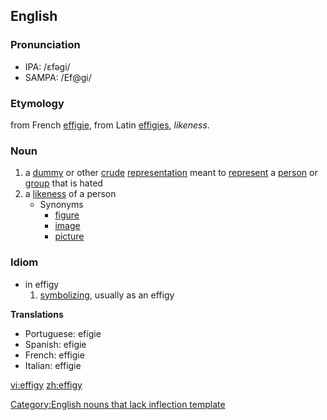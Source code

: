 ==English==
===Pronunciation===
*IPA: /ɛfəgi/
*SAMPA: /Ef@gi/

===Etymology===
from French [[effigie]], from Latin [[effigies]], ''likeness''.
===Noun===
# a [[dummy]] or other [[crude]] [[representation]] meant to [[represent]] a [[person]] or [[group]] that is hated
# a [[likeness]] of a person
#* Synonyms
#** [[figure]]
#** [[image]]
#** [[picture]]

===Idiom===
* in effigy
*# [[symbolize|symbolizing]], usually as an effigy

'''Translations'''

* Portuguese: efígie
* Spanish: efigie
* French: effigie
* Italian: effigie

[[Category:English nouns that lack inflection template]]

[[vi:effigy]]
[[zh:effigy]]